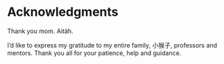 # Acknowledgments

Thank you mom. Aitäh.

I'd like to express my gratitude to my entire family, 小猴子, professors and mentors. Thank you all for your patience, help and guidance.